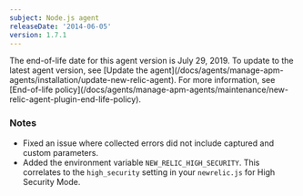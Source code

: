 ```yaml
---
subject: Node.js agent
releaseDate: '2014-06-05'
version: 1.7.1
---
```


<Callout variant="important">
  The end-of-life date for this agent version is July 29, 2019. To update to the latest agent version, see [Update the agent](/docs/agents/manage-apm-agents/installation/update-new-relic-agent). For more information, see [End-of-life policy](/docs/agents/manage-apm-agents/maintenance/new-relic-agent-plugin-end-life-policy).
</Callout>

### Notes

* Fixed an issue where collected errors did not include captured and custom parameters.
* Added the environment variable `NEW_RELIC_HIGH_SECURITY`. This correlates to the `high_security` setting in your `newrelic.js` for High Security Mode.
